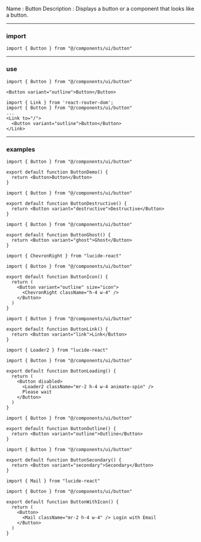 Name : Button
Description : Displays a button or a component that looks like a button.

---

### import

```
import { Button } from "@/components/ui/button"
```

---

### use

```button.mdx
import { Button } from "@/components/ui/button"

<Button variant="outline">Button</Button>
```

```button.mdx
import { Link } from 'react-router-dom';
import { Button } from "@/components/ui/button"
...
<Link to="/">
  <Button variant="outline">Button</Button>
</Link>
```

---

### examples

```button-demo.tsx
import { Button } from "@/components/ui/button"

export default function ButtonDemo() {
  return <Button>Button</Button>
}
```

```button-destructive.tsx
import { Button } from "@/components/ui/button"

export default function ButtonDestructive() {
  return <Button variant="destructive">Destructive</Button>
}
```

```button-ghost.tsx
import { Button } from "@/components/ui/button"

export default function ButtonGhost() {
  return <Button variant="ghost">Ghost</Button>
}
```

```button-icon.tsx
import { ChevronRight } from "lucide-react"

import { Button } from "@/components/ui/button"

export default function ButtonIcon() {
  return (
    <Button variant="outline" size="icon">
      <ChevronRight className="h-4 w-4" />
    </Button>
  )
}
```

```button-link.tsx
import { Button } from "@/components/ui/button"

export default function ButtonLink() {
  return <Button variant="link">Link</Button>
}
```

```button-loading.tsx
import { Loader2 } from "lucide-react"

import { Button } from "@/components/ui/button"

export default function ButtonLoading() {
  return (
    <Button disabled>
      <Loader2 className="mr-2 h-4 w-4 animate-spin" />
      Please wait
    </Button>
  )
}
```

```button-outline.tsx
import { Button } from "@/components/ui/button"

export default function ButtonOutline() {
  return <Button variant="outline">Outline</Button>
}
```

```button-secondary.tsx
import { Button } from "@/components/ui/button"

export default function ButtonSecondary() {
  return <Button variant="secondary">Secondary</Button>
}
```

```button-with-icon.tsx
import { Mail } from "lucide-react"

import { Button } from "@/components/ui/button"

export default function ButtonWithIcon() {
  return (
    <Button>
      <Mail className="mr-2 h-4 w-4" /> Login with Email
    </Button>
  )
}
```
